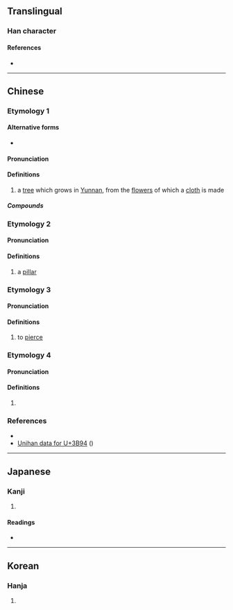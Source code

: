 {{also|幢}}
{{character info/new}}
==Translingual==

===Han character===
{{Han char|rn=75|rad=木|as=12|sn=16|four=40914|canj=DYTG|ids=⿰木童}}

====References====
* {{Han ref|kx=0554.230|dkj=15578|dj=0943.110|hdz=21294.140|uh=6A66|ud=27238|bh=E9BF|bd=59839}}

----

==Chinese==
{{zh-forms}}

===Etymology 1===

====Alternative forms====
* {{zh-l|㮔}}

====Pronunciation====
{{zh-pron
|m=tóng
|c=tung4
|h=pfs=
|md=
|mn=
|w=
|mc=
|oc=
|cat=n
}}
{{attn|ltc}}{{attn|och|Middle+Old Chinese needs to be distributed}}

====Definitions====
{{zh-hanzi}}

# a [[tree]] which grows in [[Yunnan]], from the [[flower]]s of which a [[cloth]] is made <!--From Unihan 3B94; the Unihan entry for /this/ character is worthless-->

=====Compounds=====
{{zh-der|橦布|頂橦踏索}}

===Etymology 2===

====Pronunciation====
{{zh-pron
|m=chuáng
|c=cong4
|h=pfs=
|md=
|mn=
|w=
|mc=
|oc=
|cat=n
}}

====Definitions====
{{zh-hanzi}}

# a [[pillar]]

===Etymology 3===

====Pronunciation====
{{zh-pron
|m=chōng
|c=
|h=pfs=
|md=
|mn=
|w=
|mc=
|oc=
|cat=v
}}

====Definitions====
{{zh-hanzi}}

# to [[pierce]]

===Etymology 4===

====Pronunciation====
{{zh-pron
|m=zhōng <!--From Unihan-->
|c=
|h=pfs=
|md=
|mn=
|w=
|mc=
|oc=
|cat=
}}

====Definitions====
{{zh-hanzi}}

# {{rfdef|lang=zh}}

===References===
* {{R:twedu|B01835}}
* [http://www.unicode.org/cgi-bin/GetUnihanData.pl?codepoint=3B94 Unihan data for U+3B94] ({{zh-l|㮔}})

----

==Japanese==

===Kanji===
{{ja-kanji|grade=|rs=木12}}

# {{defn|lang=ja|sort=木12}}

====Readings====
* {{ja-readings|on=[[とう]] (tō), [[しょう]] (shō), [[そう]] (sō)|kun=[[むね]] (mune), [[きぎれ]] (kigire), [[つく]] (tsuku)}}

----

==Korean==

===Hanja===
{{ko-hanja|hangeul=동|eumhun=|rv=dong|mr=tong|y=tong}}

# {{defn|lang=ko|sort=木12}}